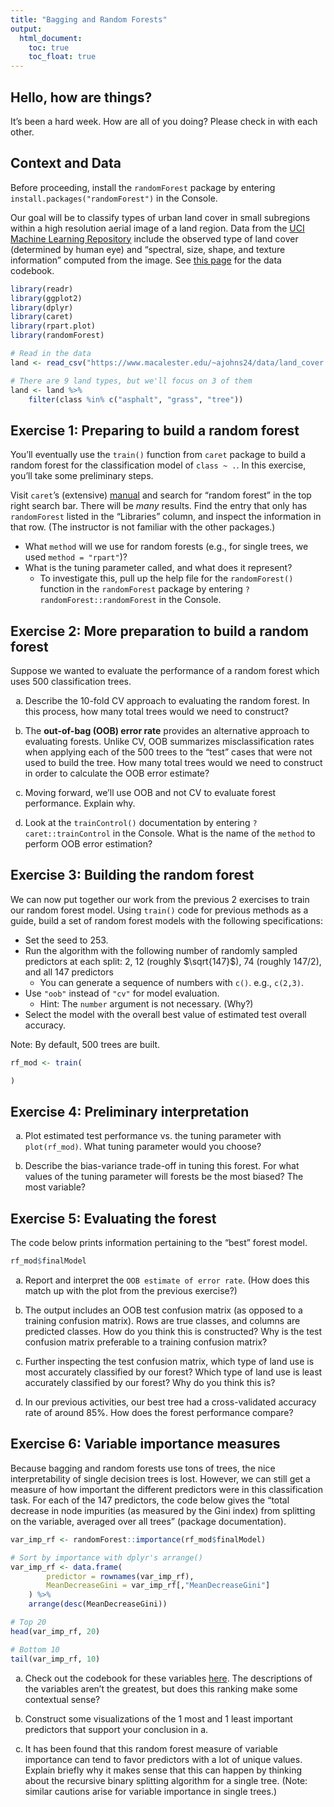 ```yaml
---
title: "Bagging and Random Forests"
output: 
  html_document:
    toc: true
    toc_float: true
---
```


## Hello, how are things?

It's been a hard week. How are all of you doing? Please check in with each other.









## Context and Data

Before proceeding, install the `randomForest` package by entering `install.packages("randomForest")` in the Console.

Our goal will be to classify types of urban land cover in small subregions within a high resolution aerial image of a land region. Data from the [UCI Machine Learning Repository](https://archive.ics.uci.edu/ml/datasets/Urban+Land+Cover) include the observed type of land cover (determined by human eye) and "spectral, size, shape, and texture information" computed from the image. See [this page](https://archive.ics.uci.edu/ml/datasets/Urban+Land+Cover) for the data codebook.

```r
library(readr)
library(ggplot2)
library(dplyr)
library(caret)
library(rpart.plot)
library(randomForest)

# Read in the data
land <- read_csv("https://www.macalester.edu/~ajohns24/data/land_cover.csv")

# There are 9 land types, but we'll focus on 3 of them
land <- land %>% 
    filter(class %in% c("asphalt", "grass", "tree"))
```



## Exercise 1: Preparing to build a random forest

You'll eventually use the `train()` function from `caret` package to build a random forest for the classification model of `class ~ .`. In this exercise, you'll take some preliminary steps.

Visit `caret`'s (extensive) [manual](https://topepo.github.io/caret/available-models.html) and search for "random forest" in the top right search bar. There will be *many* results. Find the entry that only has `randomForest` listed in the "Libraries" column, and inspect the information in that row. (The instructor is not familiar with the other packages.)

- What `method` will we use for random forests (e.g., for single trees, we used `method = "rpart"`)?
- What is the tuning parameter called, and what does it represent?
    - To investigate this, pull up the help file for the `randomForest()` function in the `randomForest` package by entering `?randomForest::randomForest` in the Console.



## Exercise 2: More preparation to build a random forest

Suppose we wanted to evaluate the performance of a random forest which uses 500 classification trees.

a. Describe the 10-fold CV approach to evaluating the random forest. In this process, how many total trees would we need to construct?

b. The **out-of-bag (OOB) error rate** provides an alternative approach to evaluating forests. Unlike CV, OOB summarizes misclassification rates when applying each of the 500 trees to the "test" cases that were not used to build the tree. How many total trees would we need to construct in order to calculate the OOB error estimate?

c. Moving forward, we'll use OOB and not CV to evaluate forest performance. Explain why.

d. Look at the `trainControl()` documentation by entering `?caret::trainControl` in the Console. What is the name of the `method` to perform OOB error estimation?



## Exercise 3: Building the random forest

We can now put together our work from the previous 2 exercises to train our random forest model. Using `train()` code for previous methods as a guide, build a set of random forest models with the following specifications:

- Set the seed to 253.
- Run the algorithm with the following number of randomly sampled predictors at each split: 2, 12 (roughly $\sqrt{147}$), 74 (roughly 147/2), and all 147 predictors
    - You can generate a sequence of numbers with `c()`. e.g., `c(2,3)`.
- Use `"oob"` instead of `"cv"` for model evaluation.
    - Hint: The `number` argument is not necessary. (Why?)
- Select the model with the overall best value of estimated test overall accuracy.

Note: By default, 500 trees are built.

```r
rf_mod <- train(

)
```



## Exercise 4: Preliminary interpretation

a. Plot estimated test performance vs. the tuning parameter with `plot(rf_mod)`. What tuning parameter would you choose?

b. Describe the bias-variance trade-off in tuning this forest. For what values of the tuning parameter will forests be the most biased? The most variable?



## Exercise 5: Evaluating the forest

The code below prints information pertaining to the "best" forest model.

```r
rf_mod$finalModel
```

a. Report and interpret the `OOB estimate of error rate`. (How does this match up with the plot from the previous exercise?)

b. The output includes an OOB test confusion matrix (as opposed to a training confusion matrix). Rows are true classes, and columns are predicted classes. How do you think this is constructed? Why is the test confusion matrix preferable to a training confusion matrix?

c. Further inspecting the test confusion matrix, which type of land use is most accurately classified by our forest? Which type of land use is least accurately classified by our forest? Why do you think this is?

d. In our previous activities, our best tree had a cross-validated accuracy rate of around 85%. How does the forest performance compare?



## Exercise 6: Variable importance measures

Because bagging and random forests use tons of trees, the nice interpretability of single decision trees is lost. However, we can still get a measure of how important the different predictors were in this classification task. For each of the 147 predictors, the code below gives the "total decrease in node impurities (as measured by the Gini index) from splitting on the variable, averaged over all trees" (package documentation).

```r
var_imp_rf <- randomForest::importance(rf_mod$finalModel)

# Sort by importance with dplyr's arrange()
var_imp_rf <- data.frame(
        predictor = rownames(var_imp_rf),
        MeanDecreaseGini = var_imp_rf[,"MeanDecreaseGini"]
    ) %>%
    arrange(desc(MeanDecreaseGini))

# Top 20
head(var_imp_rf, 20)

# Bottom 10
tail(var_imp_rf, 10)
```

a. Check out the codebook for these variables [here](https://archive.ics.uci.edu/ml/datasets/Urban+Land+Cover). The descriptions of the variables aren't the greatest, but does this ranking make some contextual sense?

b. Construct some visualizations of the 1 most and 1 least important predictors that support your conclusion in a.

c. It has been found that this random forest measure of variable importance can tend to favor predictors with a lot of unique values. Explain briefly why it makes sense that this can happen by thinking about the recursive binary splitting algorithm for a single tree. (Note: similar cautions arise for variable importance in single trees.)





